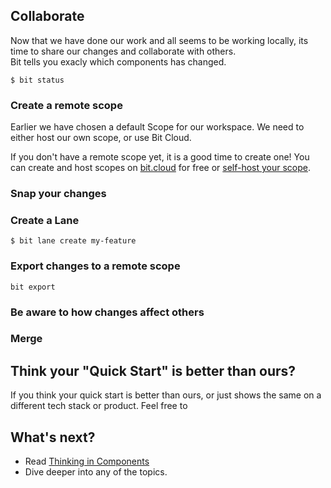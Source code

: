## Collaborate

Now that we have done our work and all seems to be working locally, its time to share our changes and collaborate with others.  
Bit tells you exacly which components has changed.

```
$ bit status
```

### Create a remote scope

Earlier we have chosen a default Scope for our workspace. We need to either host our own scope, or use Bit Cloud.

If you don't have a remote scope yet, it is a good time to create one! You can create and host scopes on [bit.cloud](https://bit.cloud) for free
or [self-host your scope](/docs/scope/running-a-scope-server).

### Snap your changes

### Create a Lane

```
$ bit lane create my-feature
```

### Export changes to a remote scope

```
bit export
```

### Be aware to how changes affect others

### Merge

## Think your "Quick Start" is better than ours?

If you think your quick start is better than ours, or just shows the same on a different tech stack or product. Feel free to

## What's next?

- Read [Thinking in Components](/)
- Dive deeper into any of the topics.

